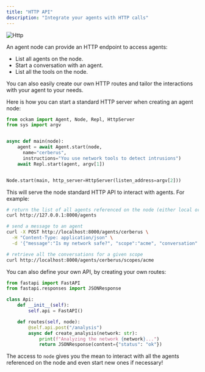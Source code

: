 ```yaml
---
title: "HTTP API"
description: "Integrate your agents with HTTP calls"
---
```


![Http](/images/http.png)

An agent node can provide an HTTP endpoint to access agents:

- List all agents on the node.
- Start a conversation with an agent.
- List all the tools on the node.

You can also easily create our own HTTP routes and tailor the interactions with your agent to your needs.

Here is how you can start a standard HTTP server when creating an agent node:

```python images/main/main.py
from ockam import Agent, Node, Repl, HttpServer
from sys import argv


async def main(node):
    agent = await Agent.start(node, 
      name="cerberus", 
      instructions="You use network tools to detect intrusions")
    await Repl.start(agent, argv[1])


Node.start(main, http_server=HttpServer(listen_address=argv[2]))
```

This will serve the node standard HTTP API to interact with agents. For example:
```bash
# return the list of all agents referenced on the node (either local or remote)
curl http://127.0.0.1:8000/agents

# send a message to an agent
curl -X POST http://localhost:8000/agents/cerberus \
  -H "Content-Type: application/json" \
  -d '{"message":"Is my network safe?", "scope":"acme", "conversation":"1"}'

# retrieve all the conversations for a given scope
curl http://localhost:8000/agents/cerberus/scopes/acme
```

You can also define your own API, by creating your own routes:
```python images/main/api.py
from fastapi import FastAPI
from fastapi.responses import JSONResponse

class Api:
    def __init__(self):
        self.api = FastAPI()

    def routes(self, node):
        @self.api.post("/analysis")
        async def create_analysis(network: str):
            print(f"Analyzing the network {network}...")
            return JSONResponse(content={"status": "ok"})
```
The access to `node` gives you the mean to interact with all the agents referenced on the node and even start new ones if necessary!
